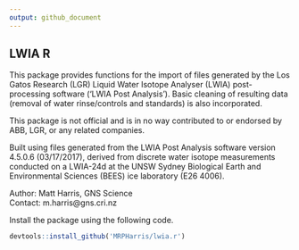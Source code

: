 ```yaml
---
output: github_document
---
```


## LWIA R

This package provides functions for the import of files generated by the Los Gatos Research (LGR) Liquid Water Isotope Analyser (LWIA) post-processing software ('LWIA Post Analysis'). Basic cleaning of resulting data (removal of water rinse/controls and standards) is also incorporated.

This package is not official and is in no way contributed to or endorsed by ABB, LGR, or any related companies. 

Built using files generated from the LWIA Post Analysis software version 4.5.0.6 (03/17/2017), derived from discrete water isotope measurements conducted on a LWIA-24d at the UNSW Sydney Biological Earth and Environmental Sciences (BEES) ice laboratory (E26 4006).

Author: Matt Harris, GNS Science  
Contact: m.harris@gns.cri.nz

Install the package using the following code.
```r
devtools::install_github('MRPHarris/lwia.r')
```



